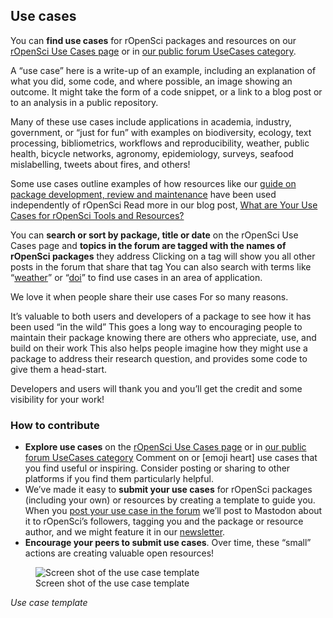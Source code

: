 ## Use cases {#usecases}


You can **find use cases** for rOpenSci packages and resources on our [rOpenSci Use Cases page](https://ropensci.org/usecases/) or in [our public forum UseCases category](https://discuss.ropensci.org/c/usecases/10). 

A "use case" here is a write-up of an example, including an explanation of what you did, 
some code, and where possible, an image showing an outcome. 
It might take the form of a code snippet, or a link to a blog post or to an analysis in a public repository. 

Many of these use cases include applications in academia, industry, government, 
or "just for fun" with examples on biodiversity, ecology, text processing, 
bibliometrics, workflows and reproducibility, weather, public health, 
bicycle networks, agronomy, epidemiology, surveys, seafood mislabelling, 
tweets about fires, and others! 

Some use cases outline examples of how resources like our [guide on package development, review and maintenance](#devguide) have been used independently of rOpenSci
Read more in our blog post, [What are Your Use Cases for rOpenSci Tools and Resources?](https://ropensci.org/blog/2019/10/15/use-cases/)

You can **search or sort by package, title or date** on the rOpenSci Use Cases page and **topics in the forum are tagged with the names of rOpenSci packages** they address
Clicking on a tag will show you all other posts in the forum that share that tag
You can also search with terms like "[weather](https://discuss.ropensci.org/search?q=weather%20category%3A10)" or "[doi](https://discuss.ropensci.org/search?q=doi%20category%3A10)" to find use cases in an area of application. 

We love it when people share their use cases
For so many reasons.

It's valuable to both users and developers of a package to see how it has been used "in the wild"
This goes a long way to encouraging people to maintain their package knowing there are others who appreciate, use, and build on their work
This also helps people imagine how they might use a package to address their research question, and provides some code to give them a head-start.

Developers and users will thank you and you'll get the credit and some visibility for your work!


### How to contribute

*   **Explore use cases** on the [rOpenSci Use Cases page](https://ropensci.org/usecases/) or in [our public forum UseCases category](https://discuss.ropensci.org/c/usecases/10)
    Comment on or [emoji heart] use cases that you find useful or inspiring. 
    Consider posting or sharing to other platforms if you find them particularly helpful.
*   We've made it easy to **submit your use cases** for rOpenSci packages (including your own) or resources by creating a template to guide you. 
    When you [post your use case in the forum](https://discuss.ropensci.org/c/usecases/10) we'll post to Mastodon about it to rOpenSci's followers, 
    tagging you and the package or resource author, 
    and we might feature it in our [newsletter](#channels).
*   **Encourage your peers to submit use cases**. 
    Over time, these "small" actions are creating valuable open resources!

![Screen shot of the use case template](images/usecases-template-shadow.png "Sceen shot of the use case template")

_Use case template_
